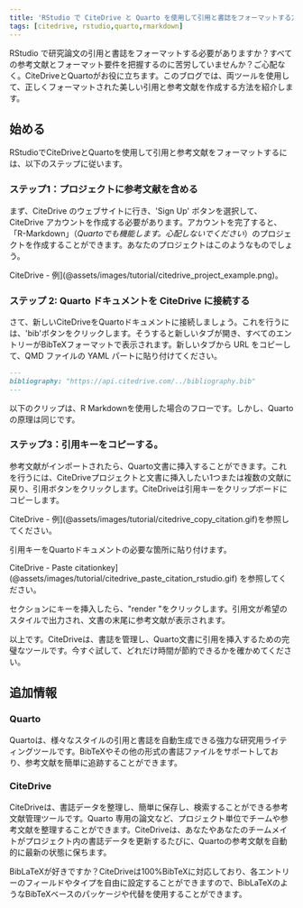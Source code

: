 ```yaml
---
title: 'RStudio で CiteDrive と Quarto を使用して引用と書誌をフォーマットする方法'
tags: [citedrive, rstudio,quarto,rmarkdown]
---
```



RStudio で研究論文の引用と書誌をフォーマットする必要がありますか？すべての参考文献とフォーマット要件を把握するのに苦労していませんか？ご心配なく。CiteDriveとQuartoがお役に立ちます。このブログでは、両ツールを使用して、正しくフォーマットされた美しい引用と参考文献を作成する方法を紹介します。


<CiteDrive /> 

## 始める

RStudioでCiteDriveとQuartoを使用して引用と参考文献をフォーマットするには、以下のステップに従います。


### ステップ1：プロジェクトに参考文献を含める

まず、CiteDrive のウェブサイトに行き、'Sign Up' ボタンを選択して、CiteDrive アカウントを作成する必要があります。アカウントを完了すると、「R-Markdown」（*Quartoでも機能します。心配しないでください*）のプロジェクトを作成することができます。あなたのプロジェクトはこのようなものでしょう。

CiteDrive - 例](@assets/images/tutorial/citedrive_project_example.png)。

### ステップ 2: Quarto ドキュメントを CiteDrive に接続する

さて、新しいCiteDriveをQuartoドキュメントに接続しましょう。これを行うには、'bib'ボタンをクリックします。そうすると新しいタブが開き、すべてのエントリーがBibTeXフォーマットで表示されます。新しいタブから URL をコピーして、QMD ファイルの YAML パートに貼り付けてください。


```md
---
bibliography: "https://api.citedrive.com/../bibliography.bib"
---
```

以下のクリップは、R Markdownを使用した場合のフローです。しかし、Quartoの原理は同じです。


### ステップ3：引用キーをコピーする。

参考文献がインポートされたら、Quarto文書に挿入することができます。これを行うには、CiteDriveプロジェクトと文書に挿入したい1つまたは複数の文献に戻り、引用ボタンをクリックします。CiteDriveは引用キーをクリップボードにコピーします。

CiteDrive - 例](@assets/images/tutorial/citedrive_copy_citation.gif)を参照してください。

引用キーをQuartoドキュメントの必要な箇所に貼り付けます。

CiteDrive - Paste citationkey](@assets/images/tutorial/citedrive_paste_citation_rstudio.gif) を参照してください。


セクションにキーを挿入したら、"render "をクリックします。引用文が希望のスタイルで出力され、文書の末尾に参考文献が表示されます。

以上です。CiteDriveは、書誌を管理し、Quarto文書に引用を挿入するための完璧なツールです。今すぐ試して、どれだけ時間が節約できるかを確かめてください。

## 追加情報

### Quarto
Quartoは、様々なスタイルの引用と書誌を自動生成できる強力な研究用ライティングツールです。BibTeXやその他の形式の書誌ファイルをサポートしており、参考文献を簡単に追跡することができます。


### CiteDrive
CiteDriveは、書誌データを整理し、簡単に保存し、検索することができる参考文献管理ツールです。Quarto 専用の論文など、プロジェクト単位でチームや参考文献を整理することができます。CiteDriveは、あなたやあなたのチームメイトがプロジェクト内の書誌データを更新するたびに、Quartoの参考文献を自動的に最新の状態に保ちます。

BibLaTeXが好きですか？CiteDriveは100%BibTeXに対応しており、各エントリーのフィールドやタイプを自由に設定することができますので、BibLaTeXのようなBibTeXベースのパッケージや代替を使用することができます。